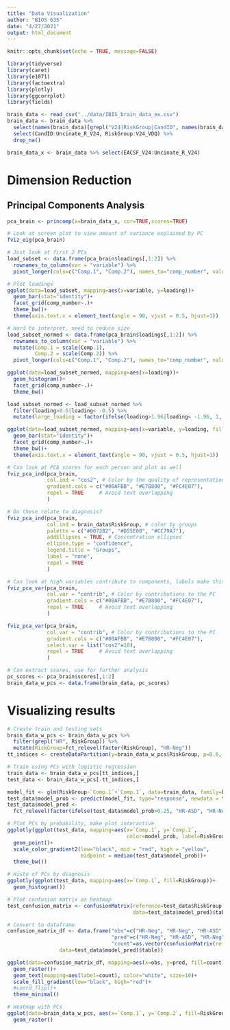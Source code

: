 ```yaml
---
title: "Data Visualization"
author: "BIOS 635"
date: "4/27/2021"
output: html_document
---
```


```r
knitr::opts_chunk$set(echo = TRUE, message=FALSE)
```

```r
library(tidyverse)
library(caret)
library(e1071)
library(factoextra)
library(plotly)
library(ggcorrplot)
library(fields)
```

```r
brain_data <- read_csv("../data/IBIS_brain_data_ex.csv")
brain_data <- brain_data %>%
  select(names(brain_data)[grepl("V24|RiskGroup|CandID", names(brain_data))]) %>%
  select(CandID:Uncinate_R_V24, RiskGroup:V24_VDQ) %>%
  drop_na()

brain_data_x <- brain_data %>% select(EACSF_V24:Uncinate_R_V24)
```

# Dimension Reduction
## Principal Components Analysis

```r
pca_brain <- princomp(x=brain_data_x, cor=TRUE,scores=TRUE)

# Look at screen plot to view amount of variance explained by PC
fviz_eig(pca_brain)

# Just look at first 2 PCs
load_subset <- data.frame(pca_brain$loadings[,1:2]) %>% 
  rownames_to_column(var = "variable") %>%
  pivot_longer(cols=c("Comp.1", "Comp.2"), names_to="comp_number", values_to="loading")

# Plot loadings
ggplot(data=load_subset, mapping=aes(x=variable, y=loading))+
  geom_bar(stat="identity")+
  facet_grid(comp_number~.)+ 
  theme_bw()+
  theme(axis.text.x = element_text(angle = 90, vjust = 0.5, hjust=1))

# Hard to interpret, need to reduce size
load_subset_normed <- data.frame(pca_brain$loadings[,1:2]) %>% 
  rownames_to_column(var = "variable") %>%
  mutate(Comp.1 = scale(Comp.1),
         Comp.2 = scale(Comp.2)) %>%
  pivot_longer(cols=c("Comp.1", "Comp.2"), names_to="comp_number", values_to="loading")

ggplot(data=load_subset_normed, mapping=aes(x=loading))+
  geom_histogram()+
  facet_grid(comp_number~.)+ 
  theme_bw()

load_subset_normed <- load_subset_normed %>%
  filter(loading>0.5|loading< -0.5) %>%
  mutate(large_loading = factor(ifelse(loading>1.96|loading< -1.96, 1, 0)))

ggplot(data=load_subset_normed, mapping=aes(x=variable, y=loading, fill=large_loading))+
  geom_bar(stat="identity")+
  facet_grid(comp_number~.)+ 
  theme_bw()+
  theme(axis.text.x = element_text(angle = 90, vjust = 0.5, hjust=1))

# Can look at PCA scores for each person and plot as well
fviz_pca_ind(pca_brain,
             col.ind = "cos2", # Color by the quality of representation
             gradient.cols = c("#00AFBB", "#E7B800", "#FC4E07"),
             repel = TRUE     # Avoid text overlapping
             )

# Do these relate to diagnosis?
fviz_pca_ind(pca_brain,
             col.ind = brain_data$RiskGroup, # color by groups
             palette = c("#0072B2", "#D55E00", "#CC79A7"),
             addEllipses = TRUE, # Concentration ellipses
             ellipse.type = "confidence",
             legend.title = "Groups",
             label = "none",
             repel = TRUE
             )

# Can look at high variables contribute to components, labels make this messy
fviz_pca_var(pca_brain,
             col.var = "contrib", # Color by contributions to the PC
             gradient.cols = c("#00AFBB", "#E7B800", "#FC4E07"),
             repel = TRUE     # Avoid text overlapping
             )

fviz_pca_var(pca_brain,
             col.var = "contrib", # Color by contributions to the PC
             gradient.cols = c("#00AFBB", "#E7B800", "#FC4E07"),
             select.var = list("cos2"=10),
             repel = TRUE     # Avoid text overlapping
             )

# Can extract scores, use for further analysis
pc_scores <- pca_brain$scores[,1:2]
brain_data_w_pcs <- data.frame(brain_data, pc_scores)
``` 

# Visualizing results

```r
# Create train and testing sets
brain_data_w_pcs <- brain_data_w_pcs %>% 
  filter(grepl("HR", RiskGroup)) %>%
  mutate(RiskGroup=fct_relevel(factor(RiskGroup), "HR-Neg"))
tt_indices <- createDataPartition(y=brain_data_w_pcs$RiskGroup, p=0.6, list=FALSE)

# Train using PCs with logistic regression
train_data <- brain_data_w_pcs[tt_indices,]
test_data <- brain_data_w_pcs[-tt_indices,]

model_fit <- glm(RiskGroup~`Comp.1`+`Comp.1`, data=train_data, family=binomial)
test_data$model_prob <- predict(model_fit, type="response", newdata = test_data)
test_data$model_pred <- 
  fct_relevel(factor(ifelse(test_data$model_prob>0.25, "HR-ASD", "HR-Neg")), "HR-Neg")

# Plot PCs by probability, make plot interactive
ggplotly(ggplot(test_data, mapping=aes(x=`Comp.1`, y=`Comp.2`, 
                                       color=model_prob, label=RiskGroup))+
  geom_point()+
  scale_color_gradient2(low="black", mid = "red", high = "yellow", 
                        midpoint = median(test_data$model_prob))+
  theme_bw())

# Histo of PCs by diagnosis
ggplotly(ggplot(test_data, mapping=aes(x=`Comp.1`, fill=RiskGroup))+
  geom_histogram())

# Plot confusion matrix as heatmap
test_confusion_matrix <- confusionMatrix(reference=test_data$RiskGroup,
                                         data=test_data$model_pred)$table

# Convert to dataframe
confusion_matrix_df <- data.frame("obs"=c("HR-Neg", "HR-Neg", "HR-ASD", "HR-ASD"),
                                  "pred"=c("HR-Neg", "HR-ASD", "HR-Neg", "HR-ASD"),
                                  "count"=as.vector(confusionMatrix(reference=test_data$RiskGroup,
                 data=test_data$model_pred)$table))

ggplot(data=confusion_matrix_df, mapping=aes(x=obs, y=pred, fill=count))+
  geom_raster()+
  geom_text(mapping=aes(label=count), color="white", size=10)+
  scale_fill_gradient(low="black", high="red")+
  #coord_flip()+
  theme_minimal()

# Heatmap with PCs
ggplot(data=brain_data_w_pcs, aes(x=`Comp.1`, y=`Comp.2`, fill=RiskGroup))+
  geom_raster()


```
